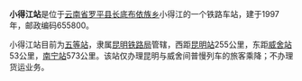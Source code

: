 {{unreferenced|time=2013-05-20T00:37:55+00:00}}
{{noteTA
|1=zh-cn:始发车次; zh-hk:列車班次;
|2=zh-cn:车次; zh-hk:班次;
}}
{{Infobox China railway station 
|车站名称 = 小得江站
|车站名称拼音 = 
|电报码 = EJM
|拼音码 = XDJ
|车站地址 = [[云南省|云南省]][[曲靖市|曲靖市]][[罗平县|罗平县]][[长底乡|长底乡]]本块村小得江
|归属 = [[昆明铁路局|昆明铁路局]]
|车站等级 = [[五等站|五等站]]
|线路 = [[南昆铁路|南昆铁路]]
}}
'''小得江站'''是位于[[云南省|云南省]][[罗平县|罗平县]][[长底布依族乡|长底布依族乡]]小得江的一个铁路车站，建于1997年，邮政编码655800。

小得江站目前为[[五等站|五等站]]，隶属[[昆明铁路局|昆明铁路局]]管辖，西距[[昆明站|昆明站]]255公里，东距[[威舍站|威舍站]]53公里，[[南宁站|南宁站]]573公里。该站仅办理昆明与威舍间普慢列车的旅客乘降；不办理货运业务。




{{start rail box|中国铁路}}
{{s-inop|[[江所田站|江所田站]]|[[昆明站|昆明]]方向}}
{{s-line|[[南昆铁路|南昆铁路]]}}
{{s-inop|[[岔江站|岔江站]]|[[南宁站|南宁]]方向}}
{{end box}}


{{南昆铁路}}
{{昆明铁路局}}
{{云南省铁路}}